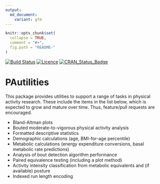 ```yaml
---
output:
  md_document:
    variant: gfm
---
```


<!-- README.md is generated from README.Rmd. Please edit that file -->

```r
knitr::opts_chunk$set(
  collapse = TRUE,
  comment = "#>",
  fig.path = "README-"
)
```

[![Build Status](https://travis-ci.org/paulhibbing/PAutilities.svg?branch=master)](https://travis-ci.org/paulhibbing/PAutilities)
[![Licence](https://img.shields.io/badge/licence-GPL--3-blue.svg)](https://www.gnu.org/licenses/gpl-3.0.en.html)
[![CRAN_Status_Badge](http://www.r-pkg.org/badges/version/PAutilities)](https://cran.r-project.org/package=PAutilities)

# PAutilities

This package provides utilities to support a range of tasks in physical activity research. These include the items in the list below, which is expected to grow and mature over time. Thus, feature/pull requests are encouraged.

* Bland-Altman plots
* Bouted moderate-to-vigorous physical activity analysis
* Formatted descriptive statistics
* Demographic calculations (age, BMI-for-age percentile)
* Metabolic calculations (energy expenditure conversions,
    basal metabolic rate predictions)
* Analysis of bout detection algorithm performance
* Paired equivalence testing (including a plot method)
* Activity intensity classification from metabolic equivalents and (if
    available) posture
* Indexed run length encoding
